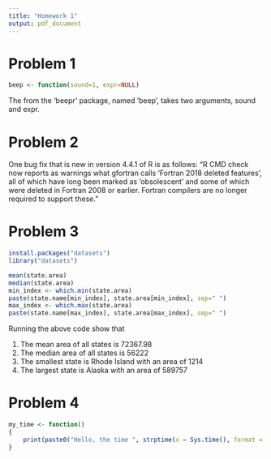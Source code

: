 ```yaml
---
title: "Homework 1"
output: pdf_document
---
```


# Problem 1
```r
beep <- function(sound=1, expr=NULL)
```

The from the 'beepr' package, named 'beep', takes two arguments, sound and expr. 

# Problem 2
One bug fix that is new in version 4.4.1 of R is as follows: "R CMD check now reports as warnings what gfortran calls ‘Fortran 2018 deleted features’, all of which have long been marked as ‘obsolescent’ and some of which were deleted in Fortran 2008 or earlier. Fortran compilers are no longer required to support these."

# Problem 3
```r
install.packages("datasets")
library("datasets")

mean(state.area)
median(state.area)
min_index <- which.min(state.area)
paste(state.name[min_index], state.area[min_index], sep=" ")
max_index <- which.max(state.area)
paste(state.name[max_index], state.area[max_index], sep=" ")
```
Running the above code show that

1. The mean area of all states is 72367.98 \newline
2. The median area of all states is 56222 \newline
3. The smallest state is Rhode Island with an area of 1214 \newline
4. The largest state is Alaska with an area of 589757 \newline

# Problem 4
```r
my_time <- function()
{
    print(paste0("Hello, the time ", strptime(x = Sys.time(), format = "%H:%M:%S")))
}
```
